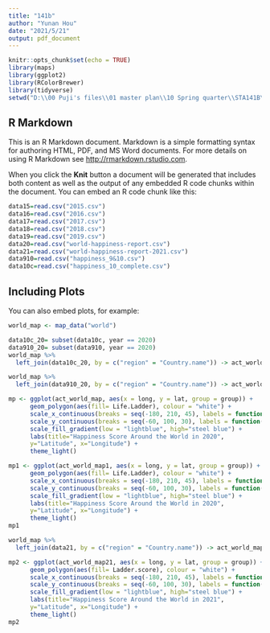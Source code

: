 ```yaml
---
title: "141b"
author: "Yunan Hou"
date: "2021/5/21"
output: pdf_document
---
```


```r
knitr::opts_chunk$set(echo = TRUE)
library(maps)
library(ggplot2)
library(RColorBrewer)
library(tidyverse)
setwd("D:\\00 Puji's files\\01 master plan\\10 Spring quarter\\STA141B\\archive")
```

## R Markdown

This is an R Markdown document. Markdown is a simple formatting syntax for authoring HTML, PDF, and MS Word documents. For more details on using R Markdown see <http://rmarkdown.rstudio.com>.

When you click the **Knit** button a document will be generated that includes both content as well as the output of any embedded R code chunks within the document. You can embed an R code chunk like this:

```r
data15=read.csv("2015.csv")
data16=read.csv("2016.csv")
data17=read.csv("2017.csv")
data18=read.csv("2018.csv")
data19=read.csv("2019.csv")
data20=read.csv("world-happiness-report.csv")
data21=read.csv("world-happiness-report-2021.csv")
data910=read.csv("happiness_9&10.csv")
data10c=read.csv("happiness_10_complete.csv")
```

## Including Plots

You can also embed plots, for example:

```r

world_map <- map_data("world")

data10c_20= subset(data10c, year == 2020)
data910_20= subset(data910, year == 2020)
world_map %>% 
  left_join(data10c_20, by = c("region" = "Country.name")) -> act_world_map

world_map %>% 
  left_join(data910_20, by = c("region" = "Country.name")) -> act_world_map1

mp <- ggplot(act_world_map, aes(x = long, y = lat, group = group)) +
      geom_polygon(aes(fill= Life.Ladder), colour = "white") +
      scale_x_continuous(breaks = seq(-180, 210, 45), labels = function(x){paste0(x, "°")}) +
      scale_y_continuous(breaks = seq(-60, 100, 30), labels = function(x){paste0(x, "°")}) +
      scale_fill_gradient(low = "lightblue", high="steel blue") +
      labs(title="Happiness Score Around the World in 2020",
      y="Latitude", x="Longitude") +
      theme_light() 

mp1 <- ggplot(act_world_map1, aes(x = long, y = lat, group = group)) +
      geom_polygon(aes(fill= Life.Ladder), colour = "white") +
      scale_x_continuous(breaks = seq(-180, 210, 45), labels = function(x){paste0(x, "°")}) +
      scale_y_continuous(breaks = seq(-60, 100, 30), labels = function(x){paste0(x, "°")}) +
      scale_fill_gradient(low = "lightblue", high="steel blue") +
      labs(title="Happiness Score Around the World in 2020",
      y="Latitude", x="Longitude") +
      theme_light() 
mp1
```

```r
world_map %>% 
  left_join(data21, by = c("region" = "Country.name")) -> act_world_map21

mp2 <- ggplot(act_world_map21, aes(x = long, y = lat, group = group)) +
      geom_polygon(aes(fill= Ladder.score), colour = "white") +
      scale_x_continuous(breaks = seq(-180, 210, 45), labels = function(x){paste0(x, "°")}) +
      scale_y_continuous(breaks = seq(-60, 100, 30), labels = function(x){paste0(x, "°")}) +
      scale_fill_gradient(low = "lightblue", high="steel blue") +
      labs(title="Happiness Score Around the World in 2021",
      y="Latitude", x="Longitude") +
      theme_light() 
mp2
```
